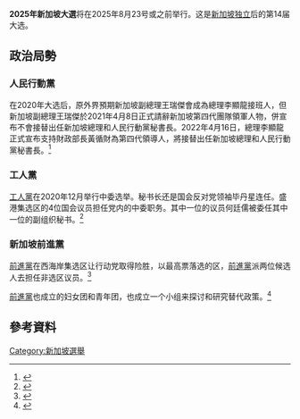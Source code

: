 {{未來選舉}}

{{Infobox election
|election_name = 2025年新加坡大選
|country = Singapore
|type = parliamentary
|ongoing = yes
|previous_election = 2020年新加坡大選
|previous_year = 2020
|next_election = 
|next_year = 
|seats_for_election = [[新加坡國會|新加坡國會]]93個民選議席<br/>（以及隨後設置的最多12個[[非選區議員|非選區議席]]）
|majority_seats = 47
|elected_mps = <!-- 15th Parliament of Singapore -->
|election_date = 2025年8月23号或之前
|registered = 
|turnout = 
|image1 = [[File:Lee_Hsien_Loong_June_2018.JPG|132px]]
|leader1 = [[李顯龍|李顯龍]]
|party1 = [[人民行動黨|人民行動黨]]
|leaders_seat1 = [[宏茂橋集選區|宏茂橋集選區]] <small>(德義)</small>
|leader_since1 = 2004年8月12日
|last_election1 = 61.24%
|seats_before1 = 83
|seats1 = 
|seat_change1 = 
|popular_vote1 = 
|percentage1 = 
|swing1 = 
|color1 = 1560BD
|image2 = Pritam Singh at the Workers' Party general election rally, Serangoon Stadium, Singapore - 20110505.jpg
|leader2 = [[毕丹星|毕丹星]]
|party2 = [[工人黨_(新加坡)|工人党]]
| color2 = D51D05
|leaders_seat2 = [[阿裕尼集選區|阿裕尼集選區]] <small>(友諾士)</small>
|leader_since2 = 2018年4月8日
|last_election2 = 11.22%
|seats_before2 = 10
|seats2 = 
|seat_change2 = 
|popular_vote2 = 
|percentage2 = 11.22%
|swing2 = 
|image3 = [[File:Dr-Tan-Cheng-Bock-at-Nomination-Centre-1.jpg|145px]]
|leader3 = [[陳清木|陳清木]]
|leader_since3 = 2019年3月28日
|party3 = [[新加坡前進黨|新加坡前進黨]]
|colour3 = ED2838
|leaders_seat3 = 
|last_election3 = 10.18%
|seats_before3 = <small>2 非選區議員</small>
|seats3 = 
|seat_change3 = 
|popular_vote3 = 
|percentage3 = 
|swing3 = 
|map_image = 
|map_size = 
|map_caption = 
|title = [[新加坡總理|總理]]
|before_election = [[李顯龍|李顯龍]]
|before_party = [[人民行動黨|人民行動黨]]
|after_election = 
|after_party = 
}}
{{Politics of Singapore}}

'''2025年新加坡大選'''将在2025年8月23号或之前举行。这是[[新加坡独立|新加坡独立]]后的第14届大选。

==政治局勢==

===人民行動黨===
在2020年大选后，原外界預期新加坡副總理王瑞傑會成為總理李顯龍接班人，但新加坡副總理王瑞傑於2021年4月8日正式請辭新加坡第四代團隊領軍人物，併宣布不會接替出任新加坡總理和人民行動黨秘書長。2022年4月16日，總理李顯龍正式宣布支持財政部長黃循財為第四代領導人，將接替出任新加坡總理和人民行動黨秘書長。<ref>{{Cite web|url=https://www.zaobao.com.sg/realtime/singapore/story20201119-1102327|title=黄志明、赖添发等四人获增补为行动党中委|date=2020年11月19日|website=联合早报|access-date=2021-01-11|archive-date=2020-11-20|archive-url=https://web.archive.org/web/20201120112209/https://www.zaobao.com.sg/realtime/singapore/story20201119-1102327|dead-url=no}}</ref>

===工人黨===
[[工人黨_(新加坡)|工人黨]]在2020年12月举行中委选举。秘书长还是国会反对党领袖毕丹星连任。盛港集选区的4位国会议员担任党内的中委职务。其中一位的议员何廷儒被委任其中一位的副组织秘书。<ref>{{Cite web|url=https://www.zaobao.com.sg/realtime/singapore/story20210106-1114281|title=工人党中委职务名单出炉何廷儒符策涫任副组织秘书|date=2021年1月6日|website=联合早报|access-date=2021-01-11|archive-date=2021-01-09|archive-url=https://web.archive.org/web/20210109191233/https://www.zaobao.com.sg/realtime/singapore/story20210106-1114281|dead-url=no}}</ref> 

===新加坡前進黨===
[[新加坡前進黨|前進黨]]在西海岸集选区让行动党取得险胜，以最高票落选的区，[[新加坡前進黨|前進黨]]派两位候选人去担任非选区议员。<ref>{{Cite web|url=https://www.zaobao.com.sg/news/singapore/story20200722-1070931|title=梁文辉和潘群勤卸前进党职务 专注履行非选区议员职责|date=2020年7月22日|website=联合早报|access-date=2021-01-11|archive-date=2020-09-23|archive-url=https://web.archive.org/web/20200923170917/https://www.zaobao.com.sg/news/singapore/story20200722-1070931|dead-url=no}}</ref>

[[新加坡前進黨|前進黨]]也成立的妇女团和青年团，也成立一个小组来探讨和研究替代政策。<ref>{{Cite web|url=https://www.zaobao.com.sg/news/singapore/story20200806-1074759|title=各反对党大选后进行重组|date=2020年8月6日|website=联合早报|access-date=2021-01-11|archive-date=2020-09-29|archive-url=https://web.archive.org/web/20200929090502/https://www.zaobao.com.sg/news/singapore/story20200806-1074759|dead-url=no}}</ref>

==參考資料==
{{reflist|2}}

{{新加坡選舉}}

[[Category:新加坡選舉|Category:新加坡選舉]]